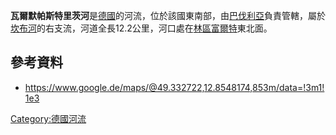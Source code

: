 {{Citecheck|time=2020-12-18T08:30:10+00:00}}
{{Coord|49|19|9.292|N|12|51|31.891|E|display=title}}

'''瓦爾默帕斯特里茨河'''是[[德國|德國]]的河流，位於該國東南部，由[[巴伐利亞|巴伐利亞]]負責管轄，屬於[[坎布河|坎布河]]的右支流，河道全長12.2公里，河口處在[[林區富爾特|林區富爾特]]東北面。

==參考資料==
* https://www.google.de/maps/@49.332722,12.8548174,853m/data=!3m1!1e3 {{Wayback|url=https://www.google.de/maps/@49.332722,12.8548174,853m/data=!3m1!1e3 |date=20190426140323 }}

{{Germany-geo-stub}}
[[Category:德國河流|Category:德國河流]]
